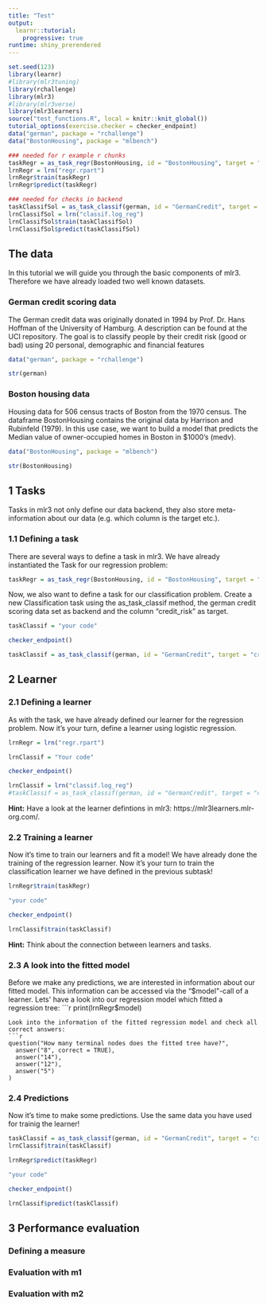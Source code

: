 ---
title: "Test"
output: 
  learnr::tutorial:
    progressive: true
runtime: shiny_prerendered
---

```{r setup, include=FALSE}
set.seed(123)
library(learnr)
#library(mlr3tuning)
library(rchallenge)
library(mlr3)
#library(mlr3verse)
library(mlr3learners)
source("test_functions.R", local = knitr::knit_global())
tutorial_options(exercise.checker = checker_endpoint)
data("german", package = "rchallenge")
data("BostonHousing", package = "mlbench")

### needed for r example r chunks
taskRegr = as_task_regr(BostonHousing, id = "BostonHousing", target = "medv")
lrnRegr = lrn("regr.rpart")
lrnRegr$train(taskRegr)
lrnRegr$predict(taskRegr)

### needed for checks in backend
taskClassifSol = as_task_classif(german, id = "GermanCredit", target = "credit_risk")
lrnClassifSol = lrn("classif.log_reg")
lrnClassifSol$train(taskClassifSol)
lrnClassifSol$predict(taskClassifSol)

```

## The data {data-progressive=FALSE}
In this tutorial we will guide you through the basic components of mlr3. Therefore we have already loaded two well known 
datasets.

### German credit scoring data 
The German credit data was originally donated in 1994 by Prof. Dr. Hans Hoffman of the University of Hamburg. A description can be found at the UCI repository. The goal is to classify people by their credit risk (good or bad) using 20 personal, demographic and financial features
```{r}
data("german", package = "rchallenge")

str(german)
```

### Boston housing data
Housing data for 506 census tracts of Boston from the 1970 census. The dataframe BostonHousing contains the original data by Harrison and Rubinfeld (1979). In this use case, we want to build a model that predicts the Median value of owner-occupied homes in Boston in $1000’s (medv).
```{r}
data("BostonHousing", package = "mlbench")

str(BostonHousing)
```

## 1 Tasks
Tasks in mlr3 not only define our data backend, they also store meta-information about our data (e.g. which column is the target etc.). 

### 1.1 Defining a task
There are several ways to define a task in mlr3. We have already instantiated the Task for our regression problem:  
```{r}
taskRegr = as_task_regr(BostonHousing, id = "BostonHousing", target = "medv")
```

Now, we also want to define a task for our classification problem. Create a new Classification task using the as_task_classif method, the german credit scoring data set as backend and the column "credit_risk" as target. 

```{r task, exercise=TRUE}
taskClassif = "your code"
```

```{r task-check}
checker_endpoint()
```

```{r task-solution}
taskClassif = as_task_classif(german, id = "GermanCredit", target = "credit_risk")
```

## 2 Learner

### 2.1 Defining a learner
As with the task, we have already defined our learner for the regression problem. Now it's your turn, define a learner using logistic regression.   
```{r}
lrnRegr = lrn("regr.rpart")
```

```{r learner, exercise=TRUE}
lrnClassif = "Your code"
```

```{r learner-check}
checker_endpoint()
```

```{r learner-solution, exercise.setup = "task-solution"}
lrnClassif = lrn("classif.log_reg")
#taskClassif = as_task_classif(german, id = "GermanCredit", target = "credit_risk")
```
<div id="filter-hint">
**Hint:** Have a look at the learner defintions in mlr3: https://mlr3learners.mlr-org.com/.
</div>

### 2.2 Training a learner
Now it's time to train our learners and fit a model! We have already done the training of the regression learner. Now it's your turn to train the classification learner we have defined in the previous subtask!

```{r}
lrnRegr$train(taskRegr)
```

```{r train, exercise=TRUE, exercise.setup = "learner-solution"}
"your code"
```

```{r train-check}
checker_endpoint()
```

```{r train-solution}
lrnClassif$train(taskClassif)
```
<div id="filter-hint">
**Hint:** Think about the connection between learners and tasks. 
</div>

### 2.3 A look into the fitted model
Before we make any predictions, we are interested in information about our fitted model. This information can be accessed via the "$model"-call of a learner.
Lets' have a look into our regression model which fitted a regression tree:
```{r}
print(lrnRegr$model)
```
Look into the information of the fitted regression model and check all correct answers: 
```{r quiz_model, echo=FALSE}
question("How many terminal nodes does the fitted tree have?",
  answer("8", correct = TRUE),
  answer("14"),
  answer("12"),
  answer("5")
)
```
### 2.4 Predictions
Now it's time to make some predictions. Use the same data you have used for trainig the learner!
```{r predict_prerequesits, exercise.setup = "learner-solution"}
taskClassif = as_task_classif(german, id = "GermanCredit", target = "credit_risk")
lrnClassif$train(taskClassif)
```

```{r}
lrnRegr$predict(taskRegr)
```

```{r predict,  exercise=TRUE, exercise.setup = "predict_prerequesits"}
"your code"
```

```{r predict-check}
checker_endpoint()
```

```{r predict-solution}
lrnClassif$predict(taskClassif)
```

## 3 Performance evaluation
### Defining a measure
### Evaluation with m1 
### Evaluation with m2 
